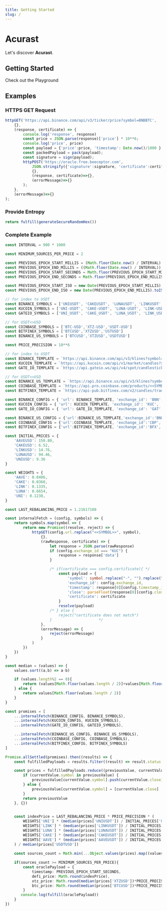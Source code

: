 ```yaml
---
title: Getting Started
slug: /
---
```



# Acurast

Let's discover **Acurast**.

## Getting Started

Check out the Playground

## Examples

### HTTPS GET Request


<RunnableCode>

```ts
httpGET('https://api.binance.com/api/v3/ticker/price?symbol=BNBBTC', 
    {},
    (response, certificate) => {
        console.log('response', response)
        const price = JSON.parse(response)['price'] * 10**6;
        console.log('price', price)
        const payload = {'price':price, 'timestamp': Date.now()/1000 };
        const packedPayload = pack(payload);
        const signature = sign(payload);
        httpPOST('https://oracle.free.beeceptor.com',
            JSON.stringify({'signature':signature, 'certificate':certificate, 'payload':packedPayload}),
            {},
            (response, certificate)=>{},
            (errorMessage)=>{}
        );
    },
    (errorMessage)=>{}
);
```

</RunnableCode>

### Provide Entropy

<RunnableCode>

```ts
return fulfill(generateSecureRandomHex())
```

</RunnableCode>

### Complete Example

<RunnableCode>

```ts
const INTERVAL = 900 * 1000

const MINIMUM_SOURCES_PER_PRICE = 2

const PREVIOUS_EPOCH_START_MILLIS = (Math.floor(Date.now() / INTERVAL) - 1) * INTERVAL
const PREVIOUS_EPOCH_END_MILLIS = ((Math.floor(Date.now() / INTERVAL)) * INTERVAL) - 1
const PREVIOUS_EPOCH_START_SECONDS = Math.floor(PREVIOUS_EPOCH_START_MILLIS / 1000)
const PREVIOUS_EPOCH_END_SECONDS = Math.floor(PREVIOUS_EPOCH_END_MILLIS / 1000)

const PREVIOUS_EPOCH_START_ISO = new Date(PREVIOUS_EPOCH_START_MILLIS).toISOString()
const PREVIOUS_EPOCH_END_ISO = new Date(PREVIOUS_EPOCH_END_MILLIS).toISOString()

// for index to USDT
const BINANCE_SYMBOLS = ['UNIUSDT', 'CAKEUSDT', 'LUNAUSDT', 'LINKUSDT', 'AAVEUSDT']
const KUCOIN_SYMBOLS = ['UNI-USDT', 'CAKE-USDT', 'LUNA-USDT', 'LINK-USDT', 'AAVE-USDT']
const GATEIO_SYMBOLS = ['UNI_USDT', 'CAKE_USDT', 'LUNA_USDT', 'LINK_USDT', 'AAVE_USDT']

// for USDT<>USD
const COINBASE_SYMBOLS = ['BTC-USD','XTZ-USD','USDT-USD']
const BITFINEX_SYMBOLS = ['BTCUSD','XTZUSD','USTUSD']
const BINANCE_US_SYMBOLS = ['BTCUSD','XTZUSD','USDTUSD']

const PRICE_PRECISION = 10**6

// for index to USDT
const BINANCE_TEMPLATE = `https://api.binance.com/api/v3/klines?symbol=<<SYMBOL>>&interval=15m&startTime=${PREVIOUS_EPOCH_START_MILLIS}&endTime=${PREVIOUS_EPOCH_END_MILLIS}`
const KUCOIN_TEMPLATE = `https://api.kucoin.com/api/v1/market/candles?symbol=<<SYMBOL>>&type=15min&startAt=${PREVIOUS_EPOCH_START_SECONDS}&endAt=${PREVIOUS_EPOCH_END_SECONDS}`
const GATE_IO_TEMPLATE = `https://api.gateio.ws/api/v4/spot/candlesticks/?currency_pair=<<SYMBOL>>&interval=15m&from=${PREVIOUS_EPOCH_START_SECONDS}&to=${PREVIOUS_EPOCH_END_SECONDS}`

// for USDT<>USD
const BINANCE_US_TEMPLATE = `https://api.binance.us/api/v3/klines?symbol=<<SYMBOL>>&interval=15m&startTime=${PREVIOUS_EPOCH_START_MILLIS}&endTime=${PREVIOUS_EPOCH_END_MILLIS}`
const COINBASE_TEMPLATE = `https://api.pro.coinbase.com/products/<<SYMBOL>>/candles?granularity=900&start=${PREVIOUS_EPOCH_START_ISO}&end=${PREVIOUS_EPOCH_END_ISO}`
const BITFINEX_TEMPLATE = `https://api-pub.bitfinex.com/v2/candles/trade:15m:t<<SYMBOL>>/hist?start=${PREVIOUS_EPOCH_START_MILLIS}&end=${PREVIOUS_EPOCH_END_MILLIS}`

const BINANCE_CONFIG = { 'url': BINANCE_TEMPLATE, 'exchange_id': 'BNN', 'timestamp_factor': 1, 'timestamp_index': 0, 'close_index': 4, 'certificate': '7fb8a999a18ad88559cbceb886f5e029324ac3848a0b6b44dbd1747f4fd58feb' }
const KUCOIN_CONFIG = { 'url': KUCOIN_TEMPLATE, 'exchange_id': 'KUC', 'timestamp_factor': 1000, 'timestamp_index': 0, 'close_index': 2, 'certificate': 'd0e255e2dd1b6888a3d2eb2f844fb5f7a6cc70dbfbed25c0b8be5576985336a9' }
const GATE_IO_CONFIG = { 'url': GATE_IO_TEMPLATE, 'exchange_id': 'GAT', 'timestamp_factor': 1000, 'timestamp_index': 0, 'close_index': 2, 'certificate': 'a519944feacca0bfecac4f6edbc04ea1f161dc8cb4658a2768a9dc56d5cdddf9' }

const BINANCE_US_CONFIG = {'url':BINANCE_US_TEMPLATE,'exchange_id':'BNU', 'timestamp_factor':1, 'timestamp_index':0, 'close_index':4, 'certificate': 'b68fb71edd6b691a42a5d79b1bc4df225782229112ed52f1ba3c1ded258c8e31' }
const COINBASE_CONFIG = {'url':COINBASE_TEMPLATE, 'exchange_id':'CBP', 'timestamp_factor':1000, 'timestamp_index':0, 'close_index':4, 'certificate': 'd6487de59f4bbf86bc432f81904fecff028350e8f5bf08eb1fe617b7a161c5ca'}
const BITFINEX_CONFIG = {'url':BITFINEX_TEMPLATE, 'exchange_id':'BFX', 'timestamp_factor':1,'timestamp_index':0, 'close_index':2, 'certificate': 'ab7283ac13db585fe1e4ea00fdc132bbbfa0138ada9dfe17867d8dc6cf5e70ef' }

const INITIAL_PRICES = {
    'AAVEUSD': 150.80,
    'CAKEUSD': 6.52,
    'LINKUSD': 14.76,
    'LUNAUSD': 94.46,
    'UNIUSD': 9.36
}

const WEIGHTS = {
    'AAVE': 0.0406,
    'CAKE': 0.0368,    
    'LINK': 0.1335,
    'LUNA': 0.6654,
    'UNI': 0.1238,    
}

const LAST_REBALANCING_PRICE = 1.21617108

const internalFetch = (config, symbols) => {
    return symbols.map(symbol => {
        return new Promise((resolve, reject) => {
            httpGET(config.url.replace("<<SYMBOL>>", symbol),
                {},
                (rawResponse, certificate) => {
                    let response = JSON.parse(rawResponse)
                    if (config.exchange_id === "KUC") {
                        response = response['data']
                    }

                    /* if(certificate === config.certificate){ */
                        const payload = {
                            'symbol': symbol.replace("-", "").replace("_", "").replace("UST", "USDT"),
                            'exchange_id': config.exchange_id,
                            'timestamp': response[0][config.timestamp_index] * config.timestamp_factor,
                            'close': parseFloat(response[0][config.close_index]),
                            'certificate': certificate
                        }
                        resolve(payload)
                    /* } else {
                        reject("certificate does not match")
                    }                     */
                },
                (errorMessage) => {
                    reject(errorMessage)
                }
            )
        })
    })
}

const median = (values) => {
    values.sort((a,b) => a-b)

    if (values.length%2 == 0){
        return (values[Math.floor(values.length / 2)]+values[Math.floor(values.length / 2)-1])/2.0
    } else { 
        return values[Math.floor(values.length / 2)]
    }
}

const promises = [
    ...internalFetch(BINANCE_CONFIG, BINANCE_SYMBOLS),
    ...internalFetch(KUCOIN_CONFIG, KUCOIN_SYMBOLS),
    ...internalFetch(GATE_IO_CONFIG, GATEIO_SYMBOLS),

    ...internalFetch(BINANCE_US_CONFIG, BINANCE_US_SYMBOLS),
    ...internalFetch(COINBASE_CONFIG, COINBASE_SYMBOLS),
    ...internalFetch(BITFINEX_CONFIG, BITFINEX_SYMBOLS)
]

Promise.allSettled(promises).then((results) => {
    const fulfilledPayloads = results.filter((result) => result.status === "fulfilled").map((result) => result.value).filter((item) => item.timestamp === PREVIOUS_EPOCH_START_MILLIS)

    const prices = fulfilledPayloads.reduce((previousValue, currentValue) => {
        if (currentValue.symbol in previousValue) {
            previousValue[currentValue.symbol].push(currentValue.close)
        } else {
            previousValue[currentValue.symbol] = [currentValue.close]
        }
        return previousValue
    }, {})

    
    const indexPrice = LAST_REBALANCING_PRICE * PRICE_PRECISION * (
        WEIGHTS['UNI'] * (median(prices['UNIUSDT']) / INITIAL_PRICES['UNIUSD']) +
        WEIGHTS['LINK'] * (median(prices['LINKUSDT']) / INITIAL_PRICES['LINKUSD']) +
        WEIGHTS['LUNA'] * (median(prices['LUNAUSDT']) / INITIAL_PRICES['LUNAUSD']) +
        WEIGHTS['CAKE'] * (median(prices['CAKEUSDT']) / INITIAL_PRICES['CAKEUSD']) +
        WEIGHTS['AAVE'] * (median(prices['AAVEUSDT']) / INITIAL_PRICES['AAVEUSD'])
    ) / median(prices['USDTUSD'])
    
    const sources_count = Math.min(...Object.values(prices).map((values) => values.length))

    if(sources_count >= MINIMUM_SOURCES_PER_PRICE){
        const oraclePayload = {
            timestamp: PREVIOUS_EPOCH_START_SECONDS,
            defi_price: Math.round(indexPrice),
            xtz_price: Math.round(median(prices['XTZUSD'])*PRICE_PRECISION),
            btc_price: Math.round(median(prices['BTCUSD'])*PRICE_PRECISION),
        }
       console.log(fulfill(oraclePayload))
    }
})
```

</RunnableCode>